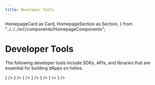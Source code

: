 ```yaml
---
title: Developer Tools
---
```


  HomepageCard as Card,
  HomepageSection as Section,
} from "../../../src/components/HomepageComponents";


# Developer Tools

The following developer tools include SDKs, APIs, and libraries that are essential for building dApps on helios.

<Section>
  <Card
    title="heliades"
    description="Command-line interface and node daemon that connects to the Injective network"
    to="./heliades/welcome"
    icon={<InjectiveIcon />}
  />
  <Card
    title="Injective TypeScript SDK"
    description="TypeScript monorepo that contains packages to interact with Injective via Node.js or browser environments."
    to="./injectivets/"
    icon={<OutwardsIcon />}
  />        
  <Card
    title="Injective Python SDK"
    description="Python SDK that can be used to interact with Injective and the indexer (Exchange API)"
    to="./injectivepy/"
    icon={<OutwardsIcon />}
  />
  <Card
    title="Injective Go SDK"
    description="Go SDK that can be used to interact with Injective and the indexer (Exchange API)"
    to="./injectivego/"
    icon={<OutwardsIcon />}
  />
  <Card
    title="Injective Local"
    description="A localized Injective testnet and ecosystem containerized with Docker and orchestrated with a simple docker-compose file."
    to="./local-injective/"
    icon={<ConcentricIcon />}
  />   
  <Card
    title="Injective CosmWasm"
    description="A Rust library designed to help developers interact with Injective modules and call other CosmWasm smart contracts"
    to="./injectivecw/"
    icon={<CosmwasmIcon />}
  />   
  <Card
    title="Cosmovisor"
    description="Small process manager around Cosmos SDK binaries that monitors the governance module"
    to="./cosmovisor"
    icon={<CosmovisorIcon />}
  />  
</Section>







